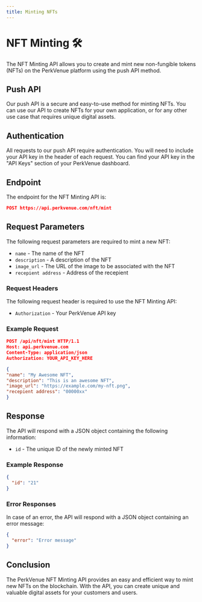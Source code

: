 ```yaml
---
title: Minting NFTs 
---
```


# NFT Minting 🛠️

The NFT Minting API allows you to create and mint new non-fungible tokens (NFTs) on the PerkVenue platform using the push API method.

## Push API
Our push API is a secure and easy-to-use method for minting NFTs. You can use our API to create NFTs for your own application, or for any other use case that requires unique digital assets.

## Authentication
All requests to our push API require authentication. You will need to include your API key in the header of each request. You can find your API key in the "API Keys" section of your PerkVenue dashboard.

## Endpoint
The endpoint for the NFT Minting API is:

```json
POST https://api.perkvenue.com/nft/mint

```


## Request Parameters

The following request parameters are required to mint a new NFT:

- `name` - The name of the NFT
- `description` - A description of the NFT
- `image_url` - The URL of the image to be associated with the NFT
- `recepient address` - Address of the recepient

### Request Headers

The following request header is required to use the NFT Minting API:

- `Authorization` - Your PerkVenue API key

### Example Request

```json
POST /api/nft/mint HTTP/1.1
Host: api.perkvenue.com
Content-Type: application/json
Authorization: YOUR_API_KEY_HERE

{
"name": "My Awesome NFT",
"description": "This is an awesome NFT",
"image_url": "https://example.com/my-nft.png",
"recepient address": "00000xx"
}

```


## Response

The API will respond with a JSON object containing the following information:

- `id` - The unique ID of the newly minted NFT

### Example Response

```json
{
  "id": "21"
}
```

### Error Responses
In case of an error, the API will respond with a JSON object containing an error message:

```json
{
  "error": "Error message"
}

```

## Conclusion
The PerkVenue NFT Minting API provides an easy and efficient way to mint new NFTs on the blockchain. With the API, you can create unique and valuable digital assets for your customers and users.
